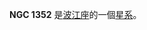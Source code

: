 {{NGCInfoBox|NGCID=NGC 1352|發現者=約翰·弗里德里希·威廉·赫歇爾|發現日期=1835年12月11日|其他編號=ESO 548-30,MCG -3-10-2,NPM1G -19.0148|曆元=J2000.0|赤經=3時31分32.9秒
|赤緯=-19°16'40"|星座=波江座|星體=星系|星等=13.3|表面亮度=12.8|藍等=14.3}}

'''NGC 1352''' 是[[波江座|波江座]]的一個[[星系|星系]]。

{{NGCReference|1352}}
{{Catalogs|NGC=1352}}